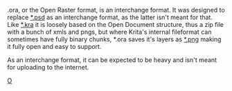 .ora, or the Open Raster format, is an interchange format. It was designed to replace [[*.psd]] as an interchange format, as the latter isn't meant for that. Like [[*.kra]] it is loosely based on the Open Document structure, thus a zip file with a bunch of xmls and pngs, but where Krita's internal fileformat can sometimes have fully binary chunks, *.ora saves it's layers as [[*.png]] making it fully open and easy to support.

As an interchange format, it can be expected to be heavy and isn't meant for uploading to the internet.

[[category:File Formats|O]]
